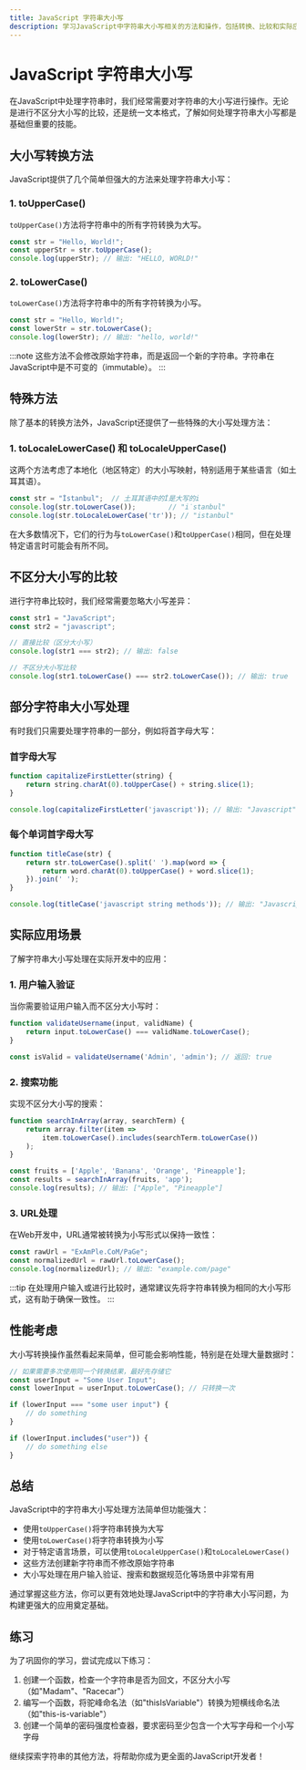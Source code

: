 ```yaml
---
title: JavaScript 字符串大小写
description: 学习JavaScript中字符串大小写相关的方法和操作，包括转换、比较和实际应用场景
---
```


# JavaScript 字符串大小写

在JavaScript中处理字符串时，我们经常需要对字符串的大小写进行操作。无论是进行不区分大小写的比较，还是统一文本格式，了解如何处理字符串大小写都是基础但重要的技能。

## 大小写转换方法

JavaScript提供了几个简单但强大的方法来处理字符串大小写：

### 1. toUpperCase()

`toUpperCase()`方法将字符串中的所有字符转换为大写。

```javascript
const str = "Hello, World!";
const upperStr = str.toUpperCase();
console.log(upperStr); // 输出: "HELLO, WORLD!"
```

### 2. toLowerCase()

`toLowerCase()`方法将字符串中的所有字符转换为小写。

```javascript
const str = "Hello, World!";
const lowerStr = str.toLowerCase();
console.log(lowerStr); // 输出: "hello, world!"
```

:::note
这些方法不会修改原始字符串，而是返回一个新的字符串。字符串在JavaScript中是不可变的（immutable）。
:::

## 特殊方法

除了基本的转换方法外，JavaScript还提供了一些特殊的大小写处理方法：

### 1. toLocaleLowerCase() 和 toLocaleUpperCase()

这两个方法考虑了本地化（地区特定）的大小写映射，特别适用于某些语言（如土耳其语）。

```javascript
const str = "İstanbul";  // 土耳其语中的İ是大写的i
console.log(str.toLowerCase());        // "i̇stanbul"
console.log(str.toLocaleLowerCase('tr')); // "istanbul"
```

在大多数情况下，它们的行为与`toLowerCase()`和`toUpperCase()`相同，但在处理特定语言时可能会有所不同。

## 不区分大小写的比较

进行字符串比较时，我们经常需要忽略大小写差异：

```javascript
const str1 = "JavaScript";
const str2 = "javascript";

// 直接比较（区分大小写）
console.log(str1 === str2); // 输出: false

// 不区分大小写比较
console.log(str1.toLowerCase() === str2.toLowerCase()); // 输出: true
```

## 部分字符串大小写处理

有时我们只需要处理字符串的一部分，例如将首字母大写：

### 首字母大写

```javascript
function capitalizeFirstLetter(string) {
    return string.charAt(0).toUpperCase() + string.slice(1);
}

console.log(capitalizeFirstLetter('javascript')); // 输出: "Javascript"
```

### 每个单词首字母大写

```javascript
function titleCase(str) {
    return str.toLowerCase().split(' ').map(word => {
        return word.charAt(0).toUpperCase() + word.slice(1);
    }).join(' ');
}

console.log(titleCase('javascript string methods')); // 输出: "Javascript String Methods"
```

## 实际应用场景

了解字符串大小写处理在实际开发中的应用：

### 1. 用户输入验证

当你需要验证用户输入而不区分大小写时：

```javascript
function validateUsername(input, validName) {
    return input.toLowerCase() === validName.toLowerCase();
}

const isValid = validateUsername('Admin', 'admin'); // 返回: true
```

### 2. 搜索功能

实现不区分大小写的搜索：

```javascript
function searchInArray(array, searchTerm) {
    return array.filter(item => 
        item.toLowerCase().includes(searchTerm.toLowerCase())
    );
}

const fruits = ['Apple', 'Banana', 'Orange', 'Pineapple'];
const results = searchInArray(fruits, 'app');
console.log(results); // 输出: ["Apple", "Pineapple"]
```

### 3. URL处理

在Web开发中，URL通常被转换为小写形式以保持一致性：

```javascript
const rawUrl = "ExAmPle.CoM/PaGe";
const normalizedUrl = rawUrl.toLowerCase();
console.log(normalizedUrl); // 输出: "example.com/page"
```

:::tip
在处理用户输入或进行比较时，通常建议先将字符串转换为相同的大小写形式，这有助于确保一致性。
:::

## 性能考虑

大小写转换操作虽然看起来简单，但可能会影响性能，特别是在处理大量数据时：

```javascript
// 如果需要多次使用同一个转换结果，最好先存储它
const userInput = "Some User Input";
const lowerInput = userInput.toLowerCase(); // 只转换一次

if (lowerInput === "some user input") {
    // do something
}

if (lowerInput.includes("user")) {
    // do something else
}
```

## 总结

JavaScript中的字符串大小写处理方法简单但功能强大：

- 使用`toUpperCase()`将字符串转换为大写
- 使用`toLowerCase()`将字符串转换为小写
- 对于特定语言场景，可以使用`toLocaleUpperCase()`和`toLocaleLowerCase()`
- 这些方法创建新字符串而不修改原始字符串
- 大小写处理在用户输入验证、搜索和数据规范化等场景中非常有用

通过掌握这些方法，你可以更有效地处理JavaScript中的字符串大小写问题，为构建更强大的应用奠定基础。

## 练习

为了巩固你的学习，尝试完成以下练习：

1. 创建一个函数，检查一个字符串是否为回文，不区分大小写（如"Madam"、"Racecar"）
2. 编写一个函数，将驼峰命名法（如"thisIsVariable"）转换为短横线命名法（如"this-is-variable"）
3. 创建一个简单的密码强度检查器，要求密码至少包含一个大写字母和一个小写字母

继续探索字符串的其他方法，将帮助你成为更全面的JavaScript开发者！
